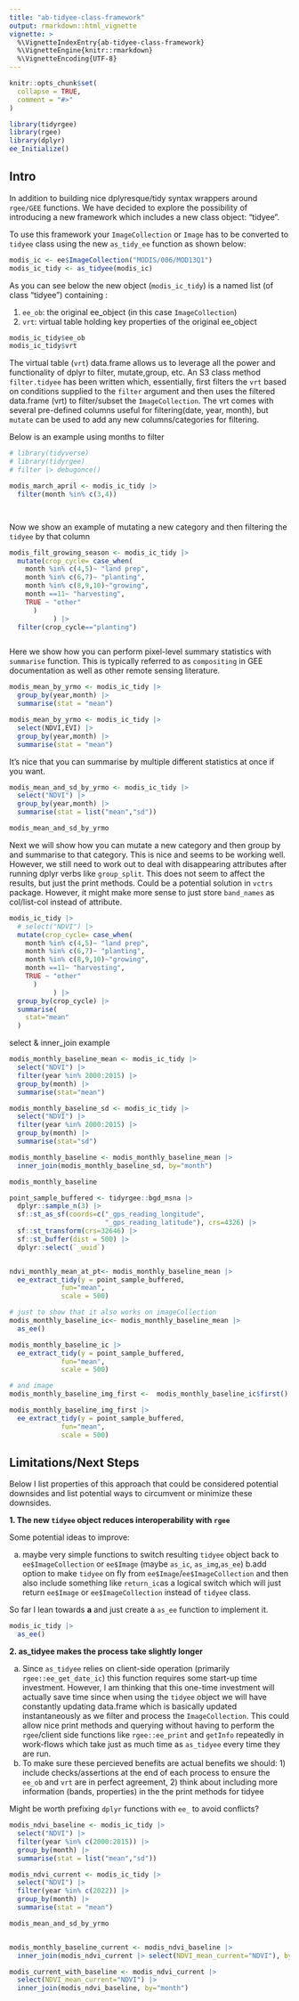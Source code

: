 ```yaml
---
title: "ab-tidyee-class-framework"
output: rmarkdown::html_vignette
vignette: >
  %\VignetteIndexEntry{ab-tidyee-class-framework}
  %\VignetteEngine{knitr::rmarkdown}
  %\VignetteEncoding{UTF-8}
---
```


```r
knitr::opts_chunk$set(
  collapse = TRUE,
  comment = "#>"
)
```

```r
library(tidyrgee)
library(rgee)
library(dplyr)
ee_Initialize()

```

## Intro

In addition to building nice dplyresque/tidy syntax wrappers around `rgee/GEE` functions. We have decided to explore the possibility of introducing a new framework which includes a new class object: "tidyee". 

To use this framework your `ImageCollection` or `Image` has to be converted to `tidyee` class using the new `as_tidy_ee` function as shown below:

```r
modis_ic <- ee$ImageCollection("MODIS/006/MOD13Q1")
modis_ic_tidy <- as_tidyee(modis_ic)
```

As you can see below the new object (`modis_ic_tidy`) is a named list (of class "tidyee") containing :

1. `ee_ob`: the original ee_object (in this case `ImageCollection`)
2. `vrt`: virtual table holding key properties of the original ee_object

```r
modis_ic_tidy$ee_ob
modis_ic_tidy$vrt
```

The virtual table (`vrt`) data.frame allows us to leverage all the power and functionality of dplyr to filter, mutate,group, etc. An S3 class method `filter.tidyee` has been written which, essentially, first filters the `vrt` based on conditions supplied to the `filter` argument and then uses the filtered data.frame (vrt) to filter/subset the `ImageCollection`. The vrt comes with several pre-defined  columns useful for filtering(date, year, month), but `mutate` can be used to add any new columns/categories for filtering.  

Below is an example using months to filter

```r
# library(tidyverse)
# library(tidyrgee)
# filter |> debugonce()

modis_march_april <- modis_ic_tidy |> 
  filter(month %in% c(3,4))




```

Now we show an example of mutating a new category and then filtering the `tidyee` by that column
```r

modis_filt_growing_season <- modis_ic_tidy |> 
  mutate(crop_cycle= case_when( 
    month %in% c(4,5)~ "land prep",
    month %in% c(6,7)~ "planting",
    month %in% c(8,9,10)~"growing",
    month ==11~ "harvesting",
    TRUE ~ "other"
      )
           ) |> 
  filter(crop_cycle=="planting")



```

Here we show how you can perform pixel-level summary statistics with `summarise` function. This is typically referred to as `compositing` in GEE documentation as well as other remote sensing literature.

```r

modis_mean_by_yrmo <- modis_ic_tidy |> 
  group_by(year,month) |> 
  summarise(stat = "mean")

modis_mean_by_yrmo <- modis_ic_tidy |> 
  select(NDVI,EVI) |> 
  group_by(year,month) |> 
  summarise(stat = "mean")
```

It's nice that you can summarise by multiple different statistics at once if you want.
```r
modis_mean_and_sd_by_yrmo <- modis_ic_tidy |> 
  select("NDVI") |> 
  group_by(year,month) |> 
  summarise(stat = list("mean","sd"))

modis_mean_and_sd_by_yrmo
```

Next we will show how you can mutate a new category and then group by and summarise to that category. This is nice and seems to be working well. However, we still need to work out to deal with disappearing attributes after running dplyr verbs like `group_split`. This does not seem to affect the results, but just the print methods. Could be a potential solution in `vctrs` package. However, it might make more sense to just store `band_names` as col/list-col instead of attribute.

```r
modis_ic_tidy |> 
  # select("NDVI") |> 
  mutate(crop_cycle= case_when( 
    month %in% c(4,5)~ "land prep",
    month %in% c(6,7)~ "planting",
    month %in% c(8,9,10)~"growing",
    month ==11~ "harvesting",
    TRUE ~ "other"
      )
           ) |> 
  group_by(crop_cycle) |> 
  summarise(
    stat="mean"
  )

```

select & inner_join example
```r

modis_monthly_baseline_mean <- modis_ic_tidy |> 
  select("NDVI") |> 
  filter(year %in% 2000:2015) |> 
  group_by(month) |> 
  summarise(stat="mean")

modis_monthly_baseline_sd <- modis_ic_tidy |> 
  select("NDVI") |> 
  filter(year %in% 2000:2015) |> 
  group_by(month) |> 
  summarise(stat="sd")

modis_monthly_baseline <- modis_monthly_baseline_mean |> 
  inner_join(modis_monthly_baseline_sd, by="month")

modis_monthly_baseline

```

```r

point_sample_buffered <- tidyrgee::bgd_msna |> 
  dplyr::sample_n(3) |> 
  sf::st_as_sf(coords=c("_gps_reading_longitude",
                        "_gps_reading_latitude"), crs=4326) |>
  sf::st_transform(crs=32646) |> 
  sf::st_buffer(dist = 500) |> 
  dplyr::select(`_uuid`) 


ndvi_monthly_mean_at_pt<- modis_monthly_baseline_mean |> 
  ee_extract_tidy(y = point_sample_buffered, 
             fun="mean",
             scale = 500)

# just to show that it also works on imageCollection
modis_monthly_baseline_ic<- modis_monthly_baseline_mean |> 
  as_ee()

modis_monthly_baseline_ic |> 
  ee_extract_tidy(y = point_sample_buffered, 
             fun="mean",
             scale = 500)

# and image
modis_monthly_baseline_img_first <-  modis_monthly_baseline_ic$first()

modis_monthly_baseline_img_first |> 
  ee_extract_tidy(y = point_sample_buffered, 
             fun="mean",
             scale = 500)


```


## Limitations/Next Steps

Below I list properties of this approach that could be considered potential downsides and list potential ways to circumvent or minimize these downsides.

**1. The new `tidyee` object reduces interoperability with `rgee`**

Some potential ideas to improve:

a. maybe very simple functions to switch resulting `tidyee` object back to `ee$ImageCollection` or `ee$Image` (maybe `as_ic`, `as_img`,`as_ee`)
b.add option to make `tidyee` on fly from `ee$Image`/`ee$ImageCollection` and then also include something like `return_ic`as a logical switch which will just return `ee$Image` or `ee$ImageCollection` instead of `tidyee` class.

So far I lean towards **a** and just create a `as_ee` function to implement it.


```r
modis_ic_tidy |> 
  as_ee()

```

**2. as_tidyee makes the process take slightly longer**

a. Since `as_tidyee` relies on client-side operation (primarily `rgee::ee_get_date_ic`) this function requires some start-up time investment. However, I am thinking that this one-time investment will actually save time since when using the `tidyee` object we will have constantly updating data.frame which is basically updated instantaneously as we filter and process the `ImageCollection`. This could allow nice print methods and querying without having to perform the `rgee`/client side functions like `rgee::ee_print` and `getInfo` repeatedly in work-flows which take just as much time as `as_tidyee` every time they are run.
b. To make sure these percieved benefits are actual benefits we should: 1) include checks/assertions at the end of each process to ensure the `ee_ob` and `vrt` are in perfect agreement, 2) think about including more information (bands, properties) in the the print methods for tidyee


Might be worth prefixing `dplyr` functions with `ee_` to avoid conflicts?

```r

modis_ndvi_baseline <- modis_ic_tidy |>
  select("NDVI") |>
  filter(year %in% c(2000:2015)) |> 
  group_by(month) |>
  summarise(stat = list("mean","sd"))

modis_ndvi_current <- modis_ic_tidy |>
  select("NDVI") |>
  filter(year %in% c(2022)) |> 
  group_by(month) |>
  summarise(stat = "mean")

modis_mean_and_sd_by_yrmo


modis_monthly_baseline_current <- modis_ndvi_baseline |> 
  inner_join(modis_ndvi_current |> select(NDVI_mean_current="NDVI"), by="month")

modis_current_with_baseline <- modis_ndvi_current |>
  select(NDVI_mean_current="NDVI") |> 
  inner_join(modis_ndvi_baseline, by="month")

```



